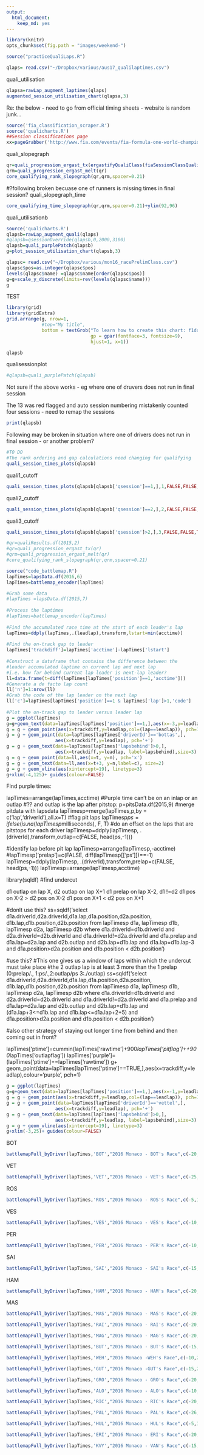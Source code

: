 ```yaml
---
output:
  html_document:
    keep_md: yes
---
```

```r
library(knitr)
opts_chunk$set(fig.path = "images/weekend-")
```

```r
source("practiceQualiLaps.R")
```

```r
qlaps= read.csv("~/Dropbox/various/aus17_qualilaptimes.csv")

```

quali_utilisation
```r
qlapsa=rawLap_augment_laptimes(qlaps)
augmented_session_utilisation_chart(qlapsa,3)
```

Re: the below - need to go from official timing sheets - website is random junk...
```r
source('fia_classification_scraper.R')
source('qualicharts.R')
##Session classifications page
xx=pageGrabber('http://www.fia.com/events/fia-formula-one-world-championship/season-2017/session-classifications-19')
```

quali_slopegraph
```r
qr=quali_progression_ergast_tx(ergastifyQualiClass(fiaSessionClassQualifyingTidy(fiaTableGrabber(xx,4))))
qrm=quali_progression_ergast_melt(qr)
core_qualifying_rank_slopegraph(qr,qrm,spacer=0.21)
```

#?following broken becuase one of runners is missing times in final session?
quali_slopegraph_time
```r
core_qualifying_time_slopegraph(qr,qrm,spacer=0.21)+ylim(92,96)
```

quali_utilisationb
```r
source('qualicharts.R')
qlapsb=rawLap_augment_quali(qlaps)
#qlapsb=qsessionOverride(qlapsb,0,2000,3100)
qlapsb=quali_purplePatch(qlapsb)
g=plot_session_utilisation_chart(qlapsb,3)

qlapsc= read.csv("~/Dropbox/various/mon16_racePrelimClass.csv")
qlapsc$pos=as.integer(qlapsc$pos)
levels(qlapsc$name) =qlapsc$name[order(qlapsc$pos)]
g=g+scale_y_discrete(limits=rev(levels(qlapsc$name)))
g
```

TEST
```r
library(grid)
library(gridExtra)
grid.arrange(g, nrow=1,
             #top="My title", 
             bottom = textGrob("To learn how to create this chart: f1datajunkie.com",
                               gp = gpar(fontface=3, fontsize=9),
                               hjust=1, x=1))
```

```r
qlapsb
```

qualisessionplot
```r
#qlapsb=quali_purplePatch(qlapsb)
```
Not sure if the above works - eg where one of druvers does not run in final session

The 13 was red flagged and auto session numbering mistakenly counted four sessions - need to remap the sessions

```r
print(qlapsb)
```

Following may be broken in situation where one of drivers does not run in final session - or another problem?

```r
#TO DO
#The rank ordering and gap calculations need changing for qualifying
quali_session_times_plots(qlapsb)
```

quali1_cutoff
```r
quali_session_times_plots(qlapsb[qlapsb['qsession']==1,],1,FALSE,FALSE,TRUE,c(15,10,2))+theme_bw()
```

quali2_cutoff
```r
quali_session_times_plots(qlapsb[qlapsb['qsession']==2,],2,FALSE,FALSE,TRUE,c(15,10,2))+theme_bw()
```

quali3_cutoff
```r
quali_session_times_plots(qlapsb[qlapsb['qsession']>2,],3,FALSE,FALSE,TRUE,c(15,10,2))+theme_bw()
```



```r
#qr=qualiResults.df(2015,2)
#qr=quali_progression_ergast_tx(qr)
#qrm=quali_progression_ergast_melt(qr)
#core_qualifying_rank_slopegraph(qr,qrm,spacer=0.21)
```

```r
source("code_battlemap.R")
lapTimes=lapsData.df(2016,6)
lapTimes=battlemap_encoder(lapTimes)
```

```r
#Grab some data
#lapTimes =lapsData.df(2015,7)
 
#Process the laptimes
#lapTimes=battlemap_encoder(lapTimes)
 
#Find the accumulated race time at the start of each leader's lap
lapTimes=ddply(lapTimes,.(leadlap),transform,lstart=min(acctime))
 
#Find the on-track gap to leader
lapTimes['trackdiff']=lapTimes['acctime']-lapTimes['lstart']
 
#Construct a dataframe that contains the difference between the 
#leader accumulated laptime on current lap and next lap
#i.e. how far behind current lap leader is next-lap leader?
ll=data.frame(t=diff(lapTimes[lapTimes['position']==1,'acctime']))
#Generate a de facto lap count
ll['n']=1:nrow(ll)
#Grab the code of the lap leader on the next lap
ll['c']=lapTimes[lapTimes['position']==1 & lapTimes['lap']>1,'code']
 
#Plot the on-track gap to leader versus leader lap
g = ggplot(lapTimes) 
g=g+geom_text(data=lapTimes[lapTimes['position']==1,],aes(x=-3,y=leadlap,label=code),size=2)
g = g + geom_point(aes(x=trackdiff,y=leadlap,col=(lap==leadlap)), pch=1)
g = g + geom_point(data=lapTimes[lapTimes['driverId']=='bottas',],
                  aes(x=trackdiff,y=leadlap), pch='+')
g = g + geom_text(data=lapTimes[lapTimes['lapsbehind']>0,],
                  aes(x=trackdiff,y=leadlap, label=lapsbehind),size=3)
g = g + geom_point(data=ll,aes(x=t, y=n), pch='x')
g = g + geom_text(data=ll,aes(x=t+3, y=n,label=c), size=2)
g = g + geom_vline(aes(xintercept=19), linetype=3)
g+xlim(-4,125)+ guides(colour=FALSE)
```

Find purple times:


lapTimes=arrange(lapTimes,acctime)
#Purple time can't be on an inlap or an outlap
#?? and outlap is the lap after  pitstop:
p=pitsData.df(2015,9)
#merge pitdata with lapsdata
lapTimesp=merge(lapTimes,p,by = c('lap','driverId'),all.x=T)
#flag pit laps
lapTimesp$ps = ifelse(is.na(lapTimesp$milliseconds), F, T)
#do an offset on the laps that are pitstops for each driver
lapTimesp=ddply(lapTimesp, .(driverId),transform,outlap=c(FALSE, head(ps,-1)))

#identify lap before pit lap
lapTimesp=arrange(lapTimesp,-acctime)
#lapTimesp['prelap']=c(FALSE, diff(lapTimesp[['ps']])==-1)
lapTimesp=ddply(lapTimesp, .(driverId),transform,prelap=c(FALSE, head(ps,-1)))
lapTimesp=arrange(lapTimesp,acctime)

library(sqldf)
#find undercut

d1 outlap on lap X, d2 outlap on lap X+1
d1 prelap on lap X-2, d1 !=d2
d1 pos on X-2 > d2 pos on X-2
d1 pos on X+1 < d2 pos on X+1

#donlt use this?
ss=sqldf('select d1a.driverId,d2a.driverId,d1a.lap,d1a.position,d2a.position, d1b.lap,d1b.position,d2b.position from lapTimesp d1a, lapTimesp d1b, lapTimesp d2a, lapTimesp d2b where d1a.driverId=d1b.driverId and d2a.driverId=d2b.driverId and d1a.driverId!=d2a.driverId and d1a.prelap and d1a.lap=d2a.lap and d2b.outlap and d2b.lap=d1b.lap and d1a.lap=d1b.lap-3 and d1a.position>d2a.position and d1b.position < d2b.position')


#use this?
#This one gives us a window of laps within which the undercut must take place
#the 2 outlap lap is at least 3 more than the 1 prelap (0:prelap/., 1:ps/.,2:outlap/ps 3:./outlap)
ss=sqldf('select d1a.driverId,d2a.driverId,d1a.lap,d1a.position,d2a.position, d1b.lap,d1b.position,d2b.position from lapTimesp d1a, lapTimesp d1b, lapTimesp d2a, lapTimesp d2b where d1a.driverId=d1b.driverId and d2a.driverId=d2b.driverId and d1a.driverId!=d2a.driverId and d1a.prelap and d1a.lap=d2a.lap and d2b.outlap and d2b.lap=d1b.lap and (d1a.lap+3<=d1b.lap and d1b.lap<=d1a.lap+2+5) and d1a.position>d2a.position and d1b.position < d2b.position')

#also other strategy of staying out longer time from behind and then coming out in front?

lapTimes['ptime']=cummin(lapTimes['rawtime']+900*lapTimes['pitflag']++900*lapTimes['outlapflag'])
lapTimes['purple']=(lapTimes['ptime']==lapTimes['rawtime'])
g+ geom_point(data=lapTimes[lapTimes['ptime']==TRUE,],aes(x=trackdiff,y=leadlap),colour='purple', pch=1)

```r
g = ggplot(lapTimes)
g=g+geom_text(data=lapTimes[lapTimes['position']==1,],aes(x=-1,y=leadlap,label=code),size=2)
g = g + geom_point(aes(x=trackdiff,y=leadlap,col=(lap==leadlap)), pch=1)
g = g + geom_point(data=lapTimes[lapTimes['driverId']=='vettel',],
                  aes(x=trackdiff,y=leadlap), pch='+')
g = g + geom_text(data=lapTimes[lapTimes['lapsbehind']>0,],
                  aes(x=trackdiff,y=leadlap, label=lapsbehind),size=3)
g = g + geom_vline(aes(xintercept=19), linetype=3)
g+xlim(-3,25)+ guides(colour=FALSE)
```
BOT
```r
battlemapFull_byDriver(lapTimes,'BOT',"2016 Monaco - BOT's Race",c(-20,20))
```

VET
```r
battlemapFull_byDriver(lapTimes,'VET',"2016 Monaco - VET's Race",c(-25,10))
```

ROS
```r
battlemapFull_byDriver(lapTimes,'ROS',"2016 Monaco - ROS's Race",c(-5,15))
```


VES
```r
battlemapFull_byDriver(lapTimes,'VES',"2016 Monaco - VES's Race",c(-10,10))
```


PER
```r
battlemapFull_byDriver(lapTimes,'PER',"2016 Monaco - PER's Race",c(-10,20))
```

SAI
```r
battlemapFull_byDriver(lapTimes,'SAI',"2016 Monaco - SAI's Race",c(-15,5))
```

HAM
```r
battlemapFull_byDriver(lapTimes,'HAM',"2016 Monaco - HAM's Race",c(-20,5))
```

MAS
```r
battlemapFull_byDriver(lapTimes,'MAS',"2016 Monaco - MAS's Race",c(-20,20))
```

```r
battlemapFull_byDriver(lapTimes,'RAI',"2016 Monaco - RAI's Race",c(-20,20))
```

```r
battlemapFull_byDriver(lapTimes,'MAG',"2016 Monaco - MAG's Race",c(-20,20))
```

```r
battlemapFull_byDriver(lapTimes,'BUT',"2016 Monaco - BUT's Race",c(-15,10))
```


```r
battlemapFull_byDriver(lapTimes,'WEH',"2016 Monaco -WEH's Race",c(-10,20))
```

```r
battlemapFull_byDriver(lapTimes,'GUT',"2016 Monaco -GUT's Race",c(-15,20))
```

```r
battlemapFull_byDriver(lapTimes,'GRO',"2016 Monaco - GRO's Race",c(-20,10))
```

```r
battlemapFull_byDriver(lapTimes,'ALO',"2016 Monaco - ALO's Race",c(-10,30))
```



```r
battlemapFull_byDriver(lapTimes,'RIC',"2016 Monaco - RIC's Race",c(-20,10))
```

```r
battlemapFull_byDriver(lapTimes,'PAL',"2016 Monaco - PAL's Race",c(-26,20))
```

```r
battlemapFull_byDriver(lapTimes,'HUL',"2016 Monaco - HUL's Race",c(-5,10))
```

```r
battlemapFull_byDriver(lapTimes,'ERI',"2016 Monaco - ERI's Race",c(-20,20))
```

```r
battlemapFull_byDriver(lapTimes,'KVY',"2016 Monaco - VAN's Race",c(-15,20))
```

